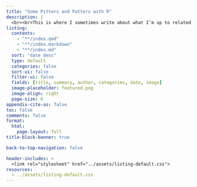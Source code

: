 ```yaml
---
title: "Some Pitters and Patters with R"
description: |
  <br><br>This is where I sometimes write about what I’m up to related to R, data science, and statistics. My dog, Millie, tags along in the thumbnails. I hope folks find some of these notes useful.
listing: 
  contents: 
    - "**/index.qmd"
    - "**/index.markdown"
    - "**/index.md"
  sort: "date desc"
  type: default
  categories: false
  sort-ui: false
  filter-ui: false
  fields: [title, summary, author, categories, date, image]
  image-placeholder: featured.png
  image-align: right
  page-size: 6
appendix-cite-as: false
toc: false
comments: false
format: 
  html: 
    page-layout: full
title-block-banner: true

back-to-top-navigation: false

header-includes: >
  <link rel="stylesheet" href="../assets/listing-default.css">
resources:
  - ../assets/listing-default.css 
---
```


